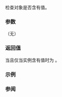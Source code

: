 {{cpp/utility/any/title|has_value}}
{{cpp/utility/any/navbar}}
{{dcl begin}}
{{dcl|since=c++17|
bool has_value() const noexcept;
}}
{{dcl end}}

检查对象是否含有值。

===参数===
（无）

===返回值===
当且仅当实例含有值时为 {{c|true}}。

===示例===
{{example
|code=
#include &lt;any&gt;
#include &lt;cassert&gt;
#include &lt;string&gt;

int main()
{
    std::any a0;
    assert(a0.has_value() == false);

    std::any a1 = 42;
    assert(a1.has_value() == true);
    assert(std::any_cast&lt;int&gt;(a1) == 42);
    a1.reset();
    assert(a1.has_value() == false);

    auto a2 = std::make_any&lt;std::string&gt;("Andromeda");
    assert(a2.has_value() == true);
    assert(std::any_cast&lt;std::string&amp;&gt;(a2) == "Andromeda");
    a2.reset();
    assert(a2.has_value() == false);
}
}}

===参阅===
{{dsc begin}}
{{dsc inc|cpp/utility/any/dsc reset}}
{{dsc end}}

{{langlinks|en|es|ja|ru}}